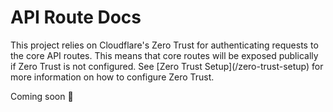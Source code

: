 
# API Route Docs

<Callout type="warning" emoji="❕">
    This project relies on Cloudflare's Zero Trust for authenticating requests to the core API routes. This means that core routes will be exposed publically if Zero Trust is not configured. See [Zero Trust Setup](/zero-trust-setup) for more information on how to configure Zero Trust.
</Callout>

Coming soon 🚧